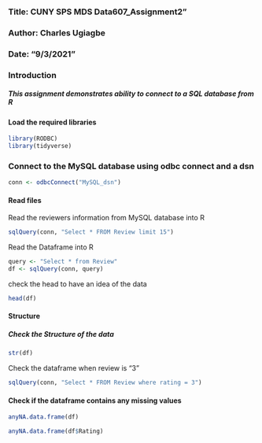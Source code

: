 
### Title: CUNY SPS MDS Data607_Assignment2"
### Author: Charles Ugiagbe
### Date: "9/3/2021"



### Introduction
##### This assignment demonstrates ability to connect to a SQL database from R

#### Load the required libraries


```{r}
library(RODBC)
library(tidyverse)
```

### Connect to the MySQL database using odbc connect and a dsn
```{r}
conn <- odbcConnect("MySQL_dsn")
```

#### Read files
Read the reviewers information from MySQL database into R 
```{r}
sqlQuery(conn, "Select * FROM Review limit 15")
```

Read the Dataframe into R
```{r}
query <- "Select * from Review"
df <- sqlQuery(conn, query)
```

check the head to have an idea of the data
```{r}
head(df)
```


#### Structure
##### Check the Structure of the data
```{r}
str(df)
```

Check the dataframe when review is "3"
```{r}
sqlQuery(conn, "Select * FROM Review where rating = 3")
```

#### Check if the dataframe contains any missing values
```{r}
anyNA.data.frame(df)
```
```{r}
anyNA.data.frame(df$Rating)
```







